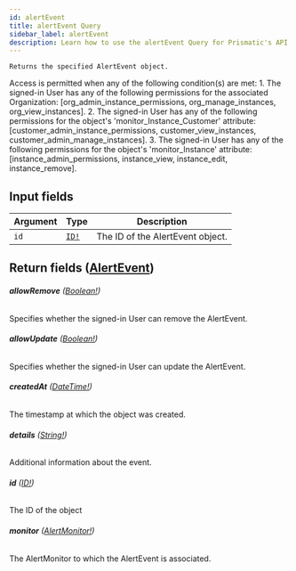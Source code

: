 ```yaml
---
id: alertEvent
title: alertEvent Query
sidebar_label: alertEvent
description: Learn how to use the alertEvent Query for Prismatic's API.
---
```


    Returns the specified AlertEvent object.

Access is permitted when any of the following condition(s) are met: 1. The signed-in User has any of the following permissions for the associated Organization: [org_admin_instance_permissions, org_manage_instances, org_view_instances]. 2. The signed-in User has any of the following permissions for the object's 'monitor_Instance_Customer' attribute: [customer_admin_instance_permissions, customer_view_instances, customer_admin_manage_instances]. 3. The signed-in User has any of the following permissions for the object's 'monitor_Instance' attribute: [instance_admin_permissions, instance_view, instance_edit, instance_remove].

## Input fields

| Argument | Type                              | Description                      |
| -------- | --------------------------------- | -------------------------------- |
| `id`     | [`ID!`](api/schema/scalar/ID.mdx) | The ID of the AlertEvent object. |

## Return fields ([AlertEvent](api/schema/object/AlertEvent.mdx))

###### <b>allowRemove</b> ([Boolean!](api/schema/scalar/Boolean.mdx))

Specifies whether the signed-in User can remove the AlertEvent.

###### <b>allowUpdate</b> ([Boolean!](api/schema/scalar/Boolean.mdx))

Specifies whether the signed-in User can update the AlertEvent.

###### <b>createdAt</b> ([DateTime!](api/schema/scalar/DateTime.mdx))

The timestamp at which the object was created.

###### <b>details</b> ([String!](api/schema/scalar/String.mdx))

Additional information about the event.

###### <b>id</b> ([ID!](api/schema/scalar/ID.mdx))

The ID of the object

###### <b>monitor</b> ([AlertMonitor!](api/schema/object/AlertMonitor.mdx))

The AlertMonitor to which the AlertEvent is associated.
